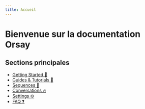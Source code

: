 ```yaml
---
title: Accueil
---
```



# Bienvenue sur la documentation Orsay


## Sections principales
- [Getting Started 🚀](/guides/getting-started)
- [Guides & Tutorials 📘](/guides/orsay-instagram)
- [Sequences 📢](/sequences/sequences-insta)
- [Conversations 🔥](/conversations)
- [Settings ⚙️](/settings/settings-profile)
- [FAQ ❓](/faq)